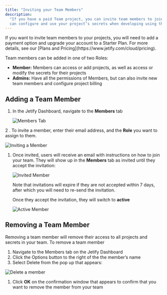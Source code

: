 ```yaml
---
title: "Inviting your Team Members"
description:
  "If you have a paid Team project, you can invite team members to join your project. Team members
  can configure and use your project’s secrets when developing using the Devbox or Envsec CLI."
---
```


<Info>
  If you want to invite team members to your projects, you will need to add a payment option and
  upgrade your account to a Starter Plan. For more details, see our [Plans and
  Pricing](https://www.jetify.com/cloud/pricing).
</Info>

Team members can be added in one of two Roles:

- **Member:** Members can access or add projects, as well as access or modify the secrets for their
  projects
- **Admins:** Have all the permissions of Members, but can also invite new team members and
  configure project billing

## Adding a Team Member[​](#adding-a-team-member "Direct link to Adding a Team Member")

1. In the Jetify Dashboard, navigate to the **Members** tab

   ![Members Tab](./members-tab-navigation.png)

2 . To invite a member, enter their email address, and the **Role** you want to assign to them.

![Inviting a Member](./invite-member-form.png)

1. Once invited, users will receive an email with instructions on how to join your team. They will
   show up in the **Members** tab as invited until they accept the invitation:

   ![Invited Member](./member-status-invited.png)

   Note that invitations will expire if they are not accepted within 7 days, after which you will
   need to re-send the invitation.

   Once they accept the invitation, they will switch to **active**

   ![Active Member](./member-status-active.png)

## Removing a Team Member[​](#removing-a-team-member "Direct link to Removing a Team Member")

Removing a team member will remove their access to all projects and secrets in your team. To remove
a team member

1. Navigate to the Members tab on the Jetify Dashboard
2. Click the Options button to the right of the the member’s name
3. Select Delete from the pop up that appears:

![Delete a member](./delete-member-action.png)

1. Click **OK** on the confirmation window that appears to confirm that you want to remove the
   member from your team
